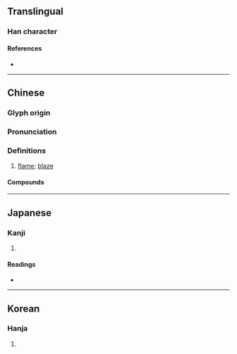 {{also|颎}}
{{character info/new}}
==Translingual==

===Han character===
{{Han char|rn=86|rad=火|as=11|sn=15|four=21886|canj=PFMBC,XPFMB|ids=⿰⿱匕火頁}}

====References====
* {{Han ref|kx=0681.090|dkj=19361|dj=1093.010|hdz=74370.010|uh=71B2|ud=29106|bh=E662|bd=58978}}

----

==Chinese==
{{zh-forms|s=颎}}

===Glyph origin===
{{Han etym}}
{{Han compound|火|頃|c1=s|c2=p|t1=fire|ls=psc}}

===Pronunciation===
{{zh-pron
|m=jiǒng
|c=gwing2
|mc=y
|oc=y
|cat=n
}}

===Definitions===
{{zh-hanzi}}

# {{lb|zh|literary}} [[flame]]; [[blaze]]

====Compounds====
{{zh-der|熲熲}}

----

==Japanese==

===Kanji===
{{ja-kanji|grade=|rs=火11}}

# {{rfdef|ja|sort=火11}}

====Readings====
* {{ja-readings|on=[[けい]] (kei), [[きょう]] (kyō)|kun=[[ひがり]] (higari)}}

----

==Korean==

===Hanja===
{{ko-hanja|hangeul=경|eumhun=|rv=gyeong|mr=kyŏng|y=kyeng}}

# {{rfdef|ko|sort=火11}}